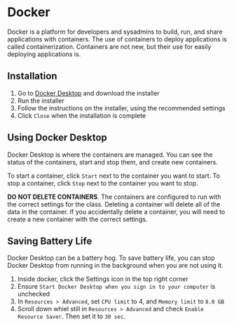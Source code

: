 # Docker

Docker is a platform for developers and sysadmins to build, run, and share applications with containers. The use of containers to deploy applications is called containerization. Containers are not new, but their use for easily deploying applications is.

## Installation

1. Go to [Docker Desktop](https://www.docker.com/products/docker-desktop) and download the installer
2. Run the installer
3. Follow the instructions on the installer, using the recommended settings
4. Click `Close` when the installation is complete

## Using Docker Desktop

Docker Desktop is where the containers are managed. You can see the status of the containers, start and stop them, and create new containers.

To start a container, click `Start` next to the container you want to start. 
To stop a container, click `Stop` next to the container you want to stop.

**DO NOT DELETE CONTAINERS**. The containers are configured to run with the correct settings for the class. Deleting a container will delete all of the data in the container. If you accidentally delete a container, you will need to create a new container with the correct settings.

## Saving Battery Life

Docker Desktop can be a battery hog. To save battery life, you can stop Docker Desktop from running in the background when you are not using it.

1. Inside docker, click the Settings icon in the top right corner
2. Ensure `Start Docker Desktop when you sign in to your computer` is unchecked
3. In `Resources > Advanced`, set `CPU limit` to 4, and `Memory limit` to `8.0 GB`
4. Scroll down whiel still in `Resources > Advanced` and check `Enable Resource Saver`. Then set it to `30 sec`.